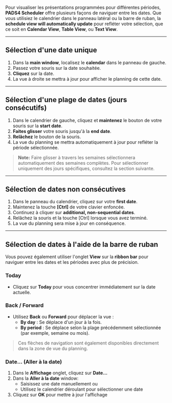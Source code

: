 Pour visualiser les présentations programmées pour différentes périodes, **PADS4 Scheduler** offre plusieurs façons de naviguer entre les dates. Que vous utilisiez le calendrier dans le panneau latéral ou la barre de ruban, la **schedule view will automatically update** pour refléter votre sélection, que ce soit en **Calendar View**, **Table View**, ou **Text View**.

***

## Sélection d'une date unique

1. Dans la **main window**, localisez le **calendar** dans le panneau de gauche.
2. Passez votre souris sur la date souhaitée.
3. **Cliquez** sur la date.
4. La vue à droite se mettra à jour pour afficher le planning de cette date.

***

## Sélection d'une plage de dates (jours consécutifs)

1. Dans le calendrier de gauche, cliquez et **maintenez** le bouton de votre souris sur la **start date**.
2. **Faites glisser** votre souris jusqu'à la **end date**.
3. **Relâchez** le bouton de la souris.
4. La vue du planning se mettra automatiquement à jour pour refléter la période sélectionnée.

> **Note:** Faire glisser à travers les semaines sélectionnera automatiquement des semaines complètes. Pour sélectionner uniquement des jours spécifiques, consultez la section suivante.

***

## Sélection de dates non consécutives

1. Dans le panneau du calendrier, cliquez sur votre **first date**.
2. Maintenez la touche **\[Ctrl]** de votre clavier enfoncée.
3. Continuez à cliquer sur **additional, non-sequential dates**.
4. Relâchez la souris et la touche \[Ctrl] lorsque vous avez terminé.
5. La vue du planning sera mise à jour en conséquence.

***

## Sélection de dates à l'aide de la barre de ruban

Vous pouvez également utiliser l'onglet **View** sur la **ribbon bar** pour naviguer entre les dates et les périodes avec plus de précision.

### **Today**

* Cliquez sur **Today** pour vous concentrer immédiatement sur la date actuelle.

### **Back / Forward**

* Utilisez **Back** ou **Forward** pour déplacer la vue :
  * **By day** : Se déplace d'un jour à la fois.
  * **By period** : Se déplace selon la plage précédemment sélectionnée (par exemple, semaine ou mois).

> Ces flèches de navigation sont également disponibles directement dans la zone de vue du planning.

### **Date... (Aller à la date)**

1. Dans le **Affichage** onglet, cliquez sur **Date...**
2. Dans la **Aller à la date** window:
   * Saisissez une date manuellement ou
   * Utilisez le calendrier déroulant pour sélectionner une date
3. Cliquez sur **OK** pour mettre à jour l'affichage

